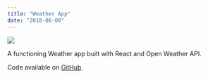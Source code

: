 ```yaml
---
title: "Weather App"
date: "2018-06-08"
---
```


<Img
  src="/images/posts/weatherApp.png"
  width={2154}
  height={1232}
  caption="weather app project"
/>

A functioning Weather app built with React and Open Weather API.

Code available on [GitHub](https://github.com/eneax/weather-app).
